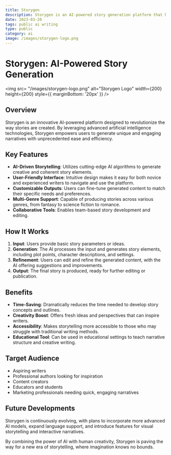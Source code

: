```yaml
---
title: Storygen
description: Storygen is an AI-powered story generation platform that helps users create unique and engaging stories with ease.
date: 2023-03-20
tags: public ai writing
type: public
category: ai
image: /images/storygen-logo.png
---
```


# Storygen: AI-Powered Story Generation

<img src= "/images/storygen-logo.png" alt="Storygen Logo" width={200} height={200} style={{ marginBottom: '20px' }} />

## Overview

Storygen is an innovative AI-powered platform designed to revolutionize the way stories are created. By leveraging advanced artificial intelligence technologies, Storygen empowers users to generate unique and engaging narratives with unprecedented ease and efficiency.

## Key Features

- **AI-Driven Storytelling**: Utilizes cutting-edge AI algorithms to generate creative and coherent story elements.
- **User-Friendly Interface**: Intuitive design makes it easy for both novice and experienced writers to navigate and use the platform.
- **Customizable Outputs**: Users can fine-tune generated content to match their specific needs and preferences.
- **Multi-Genre Support**: Capable of producing stories across various genres, from fantasy to science fiction to romance.
- **Collaborative Tools**: Enables team-based story development and editing.

## How It Works

1. **Input**: Users provide basic story parameters or ideas.
2. **Generation**: The AI processes the input and generates story elements, including plot points, character descriptions, and settings.
3. **Refinement**: Users can edit and refine the generated content, with the AI offering suggestions and improvements.
4. **Output**: The final story is produced, ready for further editing or publication.

## Benefits

- **Time-Saving**: Dramatically reduces the time needed to develop story concepts and outlines.
- **Creativity Boost**: Offers fresh ideas and perspectives that can inspire writers.
- **Accessibility**: Makes storytelling more accessible to those who may struggle with traditional writing methods.
- **Educational Tool**: Can be used in educational settings to teach narrative structure and creative writing.

## Target Audience

- Aspiring writers
- Professional authors looking for inspiration
- Content creators
- Educators and students
- Marketing professionals needing quick, engaging narratives

## Future Developments

Storygen is continuously evolving, with plans to incorporate more advanced AI models, expand language support, and introduce features for visual storytelling and interactive narratives.


By combining the power of AI with human creativity, Storygen is paving the way for a new era of storytelling, where imagination knows no bounds.
